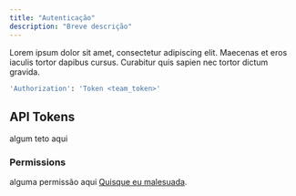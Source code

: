 ```yaml
---
title: "Autenticação"
description: "Breve descrição"
---
```


Lorem ipsum dolor sit amet, consectetur adipiscing elit. Maecenas et eros iaculis tortor dapibus cursus. Curabitur quis sapien nec tortor dictum gravida.

```bash
'Authorization': 'Token <team_token>'
```

## API Tokens

algum teto aqui

### Permissions

alguma permissão aqui [Quisque eu malesuada](/introduction).
